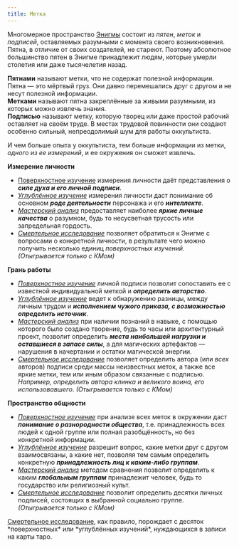 ```yaml
---
title: Метка
---
```



<ButtonCover src="pic.jpg" title="Метка" author="Jonathan Opgenhaffen" authorHref="https://www.artstation.com/opgenhaffen" />

Многомерное пространство [Энигмы](../enigma) состоит из *пятен*, *меток* и *подписей*, оставляемых разумными с момента своего возникновения. Пятна, в отличие от своих создателей, не стареют. Поэтому абсолютное большинство пятен в Энигме принадлежит людям, которые умерли столетия или даже тысячелетия назад. 

**Пятнами** называют метки, что не содержат полезной информации. Пятна — это мёртвый груз. Они давно перемешались друг с другом и не несут полезной информации.  
**Метками** называют пятна закреплённые за живыми разумными, из которых можно извлечь знания.  
**Подписью** называют метку, которую творец или даже простой рабочий оставляет на своём труде. В местах трудовой повинности они создают особенно сильный, непреодолимый шум для работы оккультиста.  

И чем больше опыта у оккультиста, тем больше информации из метки, *одного из ее измерений*, и ее окружения он сможет извлечь.  

**Измерение личности**  
* <u>Поверхностное изучение</u> измерения личности даёт представления о ***силе духа и его личной подписи***.  
* <u>*Углублённое изучение*</u> измерения личности даст понимание об основном ***роде деятельности*** персонажа и его ***интеллекте***.  
* <u>*Мастерский анализ*</u> предоставляет наиболее ***яркие личные качества*** о разумном, будь то несусветная трусость или запредельная гордость.  
* <u>*Смертельное исследование*</u> позволяет обратиться к Энигме с вопросами о конкретной личности, в результате чего можно получить несколько единиц *поверхностных изучений*. *(Отыгрывается только с КМом)*

**Грань работы**  
* <u>*Поверхностное изучение*</u> личной подписи позволит сопоставить ее с известной индивидуальной меткой и ***определить авторство***. 
* <u>*Углублённое изучение*</u> ведет к обнаружению разницы, между личным трудом и ***исполнением чужого приказа, с возможностью определить источник***.
* <u>*Мастерский анализ*</u> при наличии познаний в навыке, с помощью которого было создано творение, будь то часы или архитектурный проект, позволит определить ***места наибольшей нагрузки и оставшиеся в запасе силы***, а для магических артефактов — нарушения в начертании и остатки магической энергии.
* <u>*Смертельное исследование*</u> позволяет определить автора (или *всех* авторов) подписи среди массы неизвестных меток, а также все яркие метки, тем или иным образом связанные с подписью. *Например, определить автора клинка и великого воина, его использовавшего*. *(Отыгрывается только с КМом)*

**Пространство общности**
* <u>*Поверхностное изучение*</u> при анализе всех меток в окружении даст ***понимание о разнородности общества***, т.е. принадлежность всех людей к одной группе или полная разобщённость, но без конкретной информации.  
* <u>*Углублённое изучение*</u> разрешит вопрос, какие метки друг с другом взаимосвязаны, а какие нет, позволяя тем самым определить конкретную ***принадлежность лиц к каким-либо группам***.  
* <u>*Мастерский анализ*</u> методом сравнения позволит определить к каким ***глобальным группам*** принадлежит человек, будь то государство или религиозный культ.  
* <u>*Смертельное исследование*</u> позволит определить десятки личных подписей, состоящих в выбранной социально группе. *(Отыгрывается только с КМом)*

<BlockquoteBox attention>
    <u>Смертельное исследование</u>, как правило, порождает с десяток *поверхностных* или *углублённых изучений*, нуждающихся в записи на карты таро.
</BlockquoteBox>

<NiheriaRuler/>